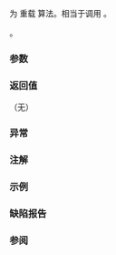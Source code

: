 {{cpp/title|swap{{small|(std::variant)}}}}
{{cpp/utility/variant/navbar}}
{{dcl begin}}
{{dcl header|variant}}
{{dcla|anchor=no|since=c++17|constexpr=c++20|
template&lt; class... Types &gt;
void swap( std::variant&lt;Types...&gt;&amp; lhs,
           std::variant&lt;Types...&gt;&amp; rhs ) noexcept(/* 见下文 */);
}}
{{dcl end}}

为 {{lc|std::variant}} 重载 {{lc|std::swap}} 算法。相当于调用 {{c|lhs.swap(rhs)}}。

{{cpp/enable if| {{c|std::is_move_constructible_v&lt;T_i&gt;}} 与 {{c|std::is_swappable_v&lt;T_i&gt;}} 对于所有 {{tt|Types...}} 中的 {{tt|T_i}} 皆为 {{c|true}} }}。

===参数===
{{par begin}}
{{par|lhs, rhs|要交换值的 {{tt|variant}} 对象}}
{{par end}}

===返回值===
（无）

===异常===
{{noexcept|noexcept(lhs.swap(rhs))}}

===注解===
{{ftm begin}}
{{ftm|std=C++20|dr=yes|value=202106L|__cpp_lib_variant|完全 {{c/core|constexpr}} 的 {{tt|std::variant}}}}
{{ftm end}}

===示例===
{{example
|code=
#include &lt;iostream&gt;
#include &lt;string&gt;
#include &lt;variant&gt;

void print(auto const&amp; v, char term = '\n')
{
    std::visit([](auto&amp;&amp; o) { std::cout &lt;&lt; o; }, v);
    std::cout &lt;&lt; term;
}

int main()
{
    std::variant&lt;int, std::string&gt; v1{123}, v2{"XYZ"};
    print(v1, ' ');
    print(v2);

    std::swap(v1, v2);
    print(v1, ' ');
    print(v2);

    std::variant&lt;double, std::string&gt; v3{3.14};
    // std::swap(v1, v3); // 错误：~ 不一致的形参包
}
|output=
123 XYZ
XYZ 123
}}

===缺陷报告===
{{dr list begin}}
{{dr list item|paper=P2231R1|std=C++20|before={{tt|swap}} 不是 {{c/core|constexpr}}，而要求的操作在 C++20 中能为 {{c/core|constexpr}}|after=使之为 {{c/core|constexpr}}}}
{{dr list end}}

===参阅===
{{dsc begin}}
{{dsc inc|cpp/utility/variant/dsc swap}}
{{dsc end}}

{{langlinks|en|es|ja|ru}}